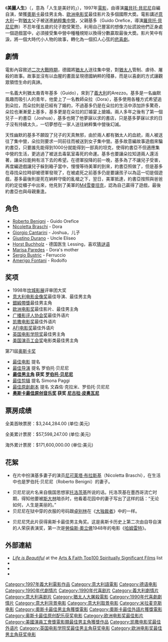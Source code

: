 {{Otheruses|other=其他條目說明|美麗人生}}
{{noteTA
|T=zh-cn:美丽人生 (意大利电影); zh-hk:一個快樂的傳說; zh-tw:美麗人生 (義大利電影)
|1=zh-cn:美丽人生; zh-hk:一個快樂的傳說; zh-tw:美麗人生;
|2=zh-cn:罗伯托·贝尼尼; zh-hk:羅拔圖·貝尼尼; zh-tw:羅貝托·貝尼尼
}}
{{Infobox Film
| name = 美麗人生
| original_name = ''La vita è bella''
| image = Life is beautiful ver1.jpg|250px
| caption = 《美麗人生》宣傳海報
| director = [[羅貝托·貝尼尼|羅貝托·貝尼尼]]
| writer = [[羅貝托·貝尼尼|羅貝托·貝尼尼]],<br />[[Vincenzo_Cerami|Vincenzo Cerami]]
| starring = [[羅貝托·貝尼尼|羅貝托·貝尼尼]],<br />[[尼可莱塔·布拉斯基|尼可莱塔·布拉斯基]],<br />[[Giustino_Durano|Giustino Durano]]
| music = [[Nicola_Piovani|Nicola Piovani]]
| cinematography = [[Tonino_Delli_Colli|Tonino Delli Colli]]
| editing = [[Simona_Paggi|Simona Paggi]]
| studio = [[Mario_Cecchi_Gori|Cecchi Gori Group]]
| producer = Gianluigi Braschi,<br />John M. Davis,<br />Elda Ferri
| distributor = [[米拉麥克斯影業|米拉麥克斯影業]] <small>(美國)</small>
| budget = 2000万美元
| released = {{flagicon|Italy}} 1997年12月20日<br />{{flagicon|France}} 1998年10月21日<br />{{flagicon|USA}} 1998年10月23日<br />{{flagicon|Canada}} 1998年11月6日<br />{{flagicon|Australia}} 1998年12月26日<br />{{flagicon|UK}} 1999年2月12日<br />{{flagicon|HK}} 1999年3月4日<br />{{flagicon|New Zealand}} 1999年3月5日<br />{{flagicon|ROC}} 1999年3月12日<br/>{{flagicon|CHN}} 2001年3月<br/>{{flagicon|CHN}} 2020年1月3日（4K重映）
| runtime = 116 分鐘
| language = [[意大利語|意大利語]]，[[英語|英語]]
| imdb_id = 0118799
| gross = $229,163,264
| cn_name = 美丽人生
| hk_name = 一個快樂的傳說
| tw_name = 美麗人生
}}
《'''美麗人生'''》（{{lang-it|La vita è bella}}，意為「人生是美好的」），1997年[[電影|電影]]，由導演[[羅貝托·貝尼尼|羅貝托·貝尼尼]]自編自演，榮獲[[奥斯卡金像奖|奧斯卡]]最佳男主角、[[欧洲电影奖|欧洲电影奖]]最佳影片及多個國際大奬。電影講述[[意大利|意大利]]一對[[猶太人|猶太]]父子被送進[[納粹集中營|納粹集中營]]，父親基多（Guido Orefice，導演[[羅貝托·貝尼尼|羅貝托·貝尼尼]]飾）不忍年僅五歲的兒子飽受驚恐，利用自己豐富的想像力扯謊說他們正身處一個遊戲當中，必須接受集中營中種種規矩以換得分數贏取最後大奬。影片笑中有淚，將一個大時代小人物的故事，轉化為一個扣人心弦的[[悲喜劇|悲喜劇]]。

== 劇情 ==
電影內容敘述[[二次世界大戰|二次大戰時期]]，德國將[[猶太人|猶太人]]送往集中營，對[[猶太人|猶太人]]管制、虐待、屠殺的故事。故事並沒有以血腥的畫面呈現德國納粹的殘暴，而是以喜劇的方式讓觀眾領悟生命的真諦。

一名義大利猶太裔青年基多（Guido），來到了[[義大利|義大利]]的Arezzo。基多是一名幽默風趣而吸引人的青年，他愛上了一名教師朵拉（Dora），基多使用各種方式希望追到朵拉，而朵拉則是已經有了婚約，不過基多仍是在朵拉的生活中添加許多驚奇，朵拉也漸漸愛上基多，基多更是在朵拉的訂婚宴上搶婚。兩人多年之後有了第一個兒子－約書亞（Joshua），基多也開了他夢寐以求的書店，只是基多夢寐以求的日子沒有持續太久，一切夢想在一家人送往納粹集中營後幻滅。

天性幽默的基多不願毀了兒子的天真無邪，由於兩人都有猶太人的血統，兩人被送往了集中營，朵拉则要求一同前往而被送到女子集中營。基多故意編故事遊戲來騙約書亞，只要誰先能得到1000分就能得到一部真的坦克，使得約書亞不但適應集中營的生活，更逃過了被送去毒氣室毒死的命運。基多也要讓朵拉知道兩人還活著，讓朵拉能夠有活下去的希望。在德軍投降的前一晚，基多為了不讓兒子受害，再度編遊戲讓兒子躲到箱子當中，慢慢等待美軍的到來，約書亞照做了，但是基多在尋找朵拉時卻被德軍發現了，在被處死之前基多仍是要讓孩子以為這一切是個遊戲，基多最後則是死在納粹守衛的亂槍之下，翌日，美軍抵達，約書亞按照與爸爸的約定從櫃子中出來，他見到了美軍的[[M4雪曼坦克|M4雪曼坦克]]，認為自己贏得了遊戲，最後約書亞也與母親重逢。

==角色==
* [[Roberto_Benigni|Roberto Benigni]] - Guido Orefice
* [[Nicoletta_Braschi|Nicoletta Braschi]] - Dora
* [[Giorgio_Cantarini|Giorgio Cantarini]] - Joshua，儿子
* [[Giustino_Durano|Giustino Durano]] - Uncle Eliseo
* [[Horst_Buchholz|Horst Buchholz]] - 德国医生 Lessing，喜欢[[猜谜语|猜谜语]]
* [[Marisa_Paredes|Marisa Paredes]] - Dora's mother
* [[Sergio_Bustric|Sergio Bustric]] - Ferruccio
* [[Amerigo_Fontani|Amerigo Fontani]] - Rodolfo

== 奖项 ==
*1998年[[坎城影展|坎城影展]]评审团大奖
*[[意大利电影金像奖|意大利电影金像奖]]最佳导演、最佳男主角
*[[銀緞帶獎|銀緞帶獎]]最佳男主角
*[[欧洲电影奖|欧洲电影奖]]最佳影片、最佳男主角
*[[广播影评人协会奖|广播影评人协会奖]]最佳外语片
*[[凯撒电影奖|凯撒电影奖]]最佳外语片
*[[AFI电影奖|AFI电影奖]]最佳外语片
*[[英国电影学院奖|英国电影学院奖]]最佳男主角
*[[美国演员工会奖|美国演员工会奖]]电影类最佳男主角

第71屆[[奥斯卡奖|奥斯卡奖]]
* [[奥斯卡最佳电影奖|最佳电影]] 提名  
* [[奥斯卡最佳导演奖|最佳导演]] 提名 罗伯托·贝尼尼  
* '''[[奥斯卡最佳男主角奖|最佳男主角]] 获奖 [[罗伯托·贝尼尼|罗伯托·贝尼尼]] ''' 
* [[奥斯卡最佳剪辑奖|最佳剪辑]] 提名 Simona Paggi  
* [[奧斯卡最佳原創劇本獎|最佳原創劇本]] 提名 文森佐·克拉米、罗伯托·贝尼尼
* '''[[奥斯卡最佳原创音乐奖|奥斯卡最佳原创音乐奖]] 获奖 [[尼古拉·皮奥瓦尼|尼古拉·皮奥瓦尼]]'''  

== 票房成绩 ==
全美首映票房：$3,244,284.00 (单位:美元) 　　

全美累计票房：$57,598,247.00 (单位:美元) 　　

海外累计票房：$171,600,000.00 (单位:美元)

== 花絮 ==

*在片中扮演基多妻子的演员[[尼可莱塔·布拉斯基|尼可莱塔·布拉斯基]]（Nicoletta Braschi），在生活中也是罗伯托·贝尼尼（Roberto Benigni）的妻子。

*贝尼尼说片名来自俄国思想家[[列夫·达维多维奇·托洛茨基|托洛茨基]]所说的话。托洛茨基在墨西哥流亡时期，得知他要被[[斯大林|斯大林]]暗杀时，他看着花园中的妻子写出了这样的話：“无论如何，人生是美丽的。”
*贝尼尼在狱中穿的衣服的号码跟[[卓别林|卓别林]]在《[[大独裁者|大独裁者]]》中的一样。

*贝尼尼凭此片获得奥斯卡最佳男主角奖。这是奥斯卡历史上第二次由自导自演的人荣获表演奖，第一次是[[勞倫斯·奧立佛|勞倫斯·奧立佛]]1948年的电影《[[哈姆雷特_(1948年电影)|哈姆雷特]]》。

== 外部連結 ==
{{wikiquote}}
*''[https://web.archive.org/web/20060422151505/http://www.artsandfaith.com/t100/2005/entry.php?film=95 Life is Beautiful]'' at the [https://web.archive.org/web/20060720142105/http://artsandfaith.com/top100/ Arts & Faith Top100 Spiritually Significant Films] list
* {{imdb title|id=0118799|title=美麗人生}}
* {{豆瓣|1292063|美麗人生}}
* {{rotten-tomatoes|1084398_life_is_beautiful}}
{{奧斯卡最佳外語片獎 (1981–2000)}}
{{坎城影展評審團大獎}}
{{大衛獎最佳影片}}
{{歐洲電影獎最佳影片}}
{{評論家選擇電影獎最佳外語片}}
{{蓝丝带奖最佳外语片}}
{{DEFAULTSORT:Vita è bella, La}}
[[Category:1997年義大利電影作品|Category:1997年義大利電影作品]]
[[Category:意大利語電影|Category:意大利語電影]]
[[Category:德语电影|Category:德语电影]]
[[Category:1990年代劇情片|Category:1990年代劇情片]]
[[Category:1990年代喜剧片|Category:1990年代喜剧片]]
[[Category:義大利劇情片|Category:義大利劇情片]]
[[Category:意大利喜剧片|Category:意大利喜剧片]]
[[Category:猶太人大屠殺電影|Category:猶太人大屠殺電影]]
[[Category:1990年代喜劇劇情片|Category:1990年代喜劇劇情片]]
[[Category:意大利背景电影|Category:意大利背景电影]]
[[Category:意大利取景电影|Category:意大利取景电影]]
[[Category:米拉麦克斯电影|Category:米拉麦克斯电影]]
[[Category:奧斯卡最佳男主角獲獎電影|Category:奧斯卡最佳男主角獲獎電影]]
[[Category:奧斯卡最佳外語片獲獎電影|Category:奧斯卡最佳外語片獲獎電影]]
[[Category:奥斯卡最佳原创配乐获奖电影|Category:奥斯卡最佳原创配乐获奖电影]]
[[Category:欧洲电影奖最佳影片|Category:欧洲电影奖最佳影片]]
[[Category:美國演員工會獎電影類最佳男主角獲獎作品|Category:美國演員工會獎電影類最佳男主角獲獎作品]]
[[Category:凯撒电影奖最佳外语片|Category:凯撒电影奖最佳外语片]]
[[Category:英国电影学院奖最佳男主角获奖电影|Category:英国电影学院奖最佳男主角获奖电影]]
[[Category:欧洲电影奖最佳男主角获奖电影|Category:欧洲电影奖最佳男主角获奖电影]]
